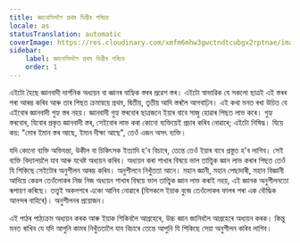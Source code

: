```yaml
---
title: জ্ঞানোসিসলৈ প্ৰথম ডিগ্ৰীৰ পৰিচয়
locale: as
statusTranslation: automatic
coverImage: https://res.cloudinary.com/xmfm6mhw3gwctndtcubgx2rptnae/image/upload/v1741354450/small_cover_introduccion_a_la_gnosis_57a3fc8d72.webp
sidebar:
    label: জ্ঞানোসিসলৈ প্ৰথম ডিগ্ৰীৰ পৰিচয়
    order: 1
---
```

এইটো হৈছে জ্ঞানবাদী দাৰ্শনিক অধ্যয়ন বা জ্ঞানৰ বাহ্যিক স্তৰৰ প্ৰৱেশ স্তৰ। এইটো স্বাভাৱিক যে সকলো ছাত্ৰই এই স্তৰৰ পৰা আৰম্ভ কৰিব আৰু তাৰ পিছত ক্ৰমান্বয়ে প্ৰথম, দ্বিতীয়, তৃতীয় আদি স্তৰলৈ আগবাঢ়িব। এই কথা মনত ৰখা উচিত যে এইবোৰ জ্ঞানবাদী গুহ্য স্তৰ নহয়। জ্ঞানবাদী গুহ্য স্তৰবোৰ ছাত্ৰজনে ইয়াৰ বাবে সাজু হোৱাৰ পিছত লাভ কৰে। গুহ্য স্তৰবোৰ, যিবোৰ প্ৰকৃত জ্ঞানবাদী স্তৰ, সেইবোৰ লাভ কৰা কোনো ব্যক্তিয়েই প্ৰচাৰ কৰিব নোৱাৰে; এইটো নিষিদ্ধ। যিয়ে কয়: "মোৰ ইমান স্তৰ আছে, ইমান দীক্ষা আছে", তেওঁ এজন অসৎ ব্যক্তি।

যদি কোনো ব্যক্তি অভিযন্তা, উকীল বা চিকিৎসক ইত্যাদি হ'ব বিচাৰে, তেন্তে তেওঁ ইয়াৰ বাবে প্ৰস্তুত হ'ব লাগিব। সেই ব্যক্তি বিদ্যালয়লৈ যাব আৰু যথেষ্ট অধ্যয়ন কৰিব। অধ্যয়ন কৰা শাখাৰ বিষয়ে ভাল তাত্ত্বিক জ্ঞান লাভ কৰাৰ পিছত তেওঁ যি শিকিছে সেইটোৰ অনুশীলন আৰম্ভ কৰিব। অনুশীলনে নিখুঁততা আনে। মহান জ্ঞানী, মহান পেছাদাৰী, মহান বিজ্ঞানী আদিয়ে কেৱল তেওঁলোকৰ নিজ নিজ অধ্যয়ন শাখাৰ বিষয়ে ভাল তাত্ত্বিক জ্ঞান লাভ কৰাই নহয়, এই জ্ঞানক অনুশীলনতো ৰূপায়ণ কৰিছে। তত্ত্বই অকলশৰে একো আনিব নোৱাৰে (যিসকলে ইয়াক বুজে তেওঁলোকৰ ফালৰ পৰা এক বৌদ্ধিক আনন্দৰ বাহিৰে)। অনুশীলনৰ প্ৰয়োজন।

এই পাঠৰ পাঠ্যক্ৰম অধ্যয়ন কৰক আৰু ইয়াক শিকিবলৈ আগ্ৰহেৰে, উচ্চ জ্ঞান জানিবলৈ আগ্ৰহেৰে অধ্যয়ন কৰক। কিন্তু মনত ৰাখিব যে যদি আপুনি কামৰ নিখুঁততালৈ যাব বিচাৰে তেন্তে আপুনি যি শিকিছে সেয়া অনুশীলন কৰিব লাগিব।
